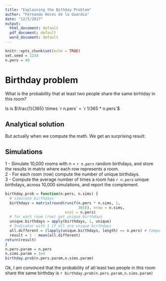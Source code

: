 ```yaml
---
title: "Explaining the Bithday Problem"
author: "Fernando Hoces de la Guardia"
date: "12/5/2017"
output:
  html_document: default
  pdf_document: default
  word_document: default
---
```


```r
knitr::opts_chunk$set(echo = TRUE)
set.seed = 1234
n.pers = 40
```

# Birthday problem  
What is the probability that at least two people share the same birhtday in this room?

Is is $\frac{1}{365} \times `r n.pers` = `r 1/365 * n.pers`$


## Analytical solution  

But actually when we compute the math. We get  an  surprising result:

\begin{align} 
 1 - \bar p(n) &= 1 \times \left(1-\frac{1}{365}\right) \times \left(1-\frac{2}{365}\right) \times \cdots \times \left(1-\frac{n-1}{365}\right) \nonumber  \\  &= \frac{ 365 \times 364 \times \cdots \times (365-n+1) }{ 365^n } \nonumber \\ &= \frac{ 365! }{ 365^n (365-n)!} = \frac{n!\cdot\binom{365}{n}}{365^n}\\
p(n= `r n.pers`) &= `r  round(1 - factorial(n.pers) * choose(365,n.pers)/ 365^n.pers, 3)`  \nonumber
\end{align}

## Simulations  

1 - Simulate 10,000 rooms with n = `r n.pers` random birthdays, and store the results in matrix where each row represents a room.  
2 - For each room (row) compute the number of unique birthdays.  
3 - Compute the average number of times a room has `r n.pers` unique birthdays, across 10,000 simulations, and report the complement.  

  
```r
birthday.prob = function(n.pers, n.sims) {
  # simulate birthdays
  birthdays = matrix(round(runif(n.pers * n.sims, 1, 
                                 365)), nrow = n.sims, 
                           ncol = n.pers)
  # for each room (row) get unique birthdays
  unique.birthdays = apply(birthdays, 1, unique)
  # Indicator with 1 if all are unique birthdays 
  all.different = (lapply(unique.birthdays, length) == n.pers) # Compute average time all have different birthdays 
  result = 1 - mean(all.different)
return(result)
}
n.pers.param = n.pers
n.sims.param = 1e4 
birthday.prob(n.pers.param,n.sims.param)
```

Ok, I am convinced that the probability of atl least two people in this room share the same birthday is `r birthday.prob(n.pers.param,n.sims.param)`


